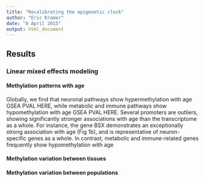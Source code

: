 ```yaml
---
title: "Recalibrating the epigenetic clock"
author: "Eric Kramer"
date: "8 April 2015"
output: html_document
---
```



## Results

### Linear mixed effects modeling

#### Methylation patterns with age

Globally, we find that neuronal pathways show hypermethylation with age GSEA PVAL HERE, while metabolic and immune pathways show hypomethylation with age GSEA PVAL HERE. Several promoters are outliers, showing significantly stronger associations with age than the transcriptome as a whole. For instance, the gene BSX demonstrates an exceptionally strong association with age (Fig 1b), and is representative of neuron-specific genes as a whole. In contrast, metabolic and immune-related genes frequently show hypomethylation with age



#### Methylation variation between tissues


#### Methylation variation between populations

